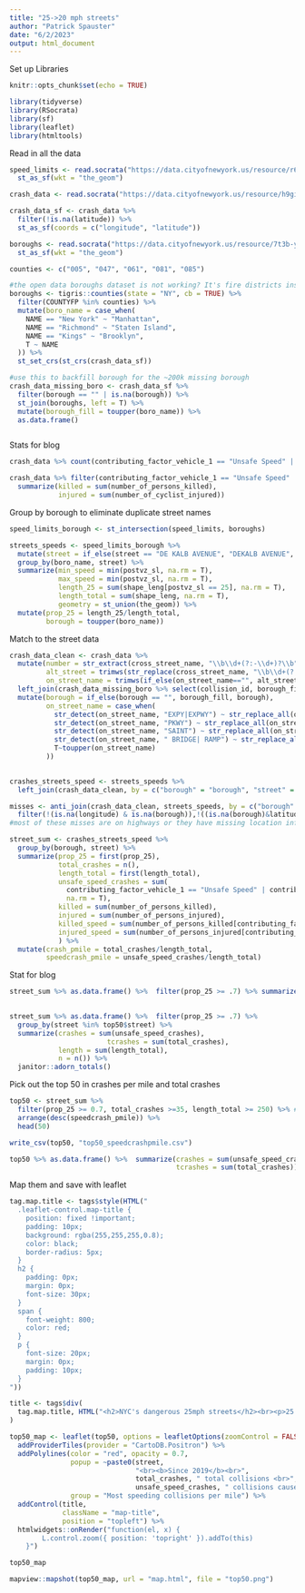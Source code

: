 ```yaml
---
title: "25->20 mph streets"
author: "Patrick Spauster"
date: "6/2/2023"
output: html_document
---
```

Set up Libraries
```r
knitr::opts_chunk$set(echo = TRUE)

library(tidyverse)
library(RSocrata)
library(sf)
library(leaflet)
library(htmltools)

```

Read in all the data
```r

speed_limits <- read.socrata("https://data.cityofnewyork.us/resource/r6fm-v9ag.csv") %>% 
  st_as_sf(wkt = "the_geom")

crash_data <- read.socrata("https://data.cityofnewyork.us/resource/h9gi-nx95.csv?$where=crash_date > '2018-12-31T00:00:00.000'")

crash_data_sf <- crash_data %>% 
  filter(!is.na(latitude)) %>% 
  st_as_sf(coords = c("longitude", "latitude"))

boroughs <- read.socrata("https://data.cityofnewyork.us/resource/7t3b-ywvw.csv")%>% 
  st_as_sf(wkt = "the_geom")

counties <- c("005", "047", "061", "081", "085")

#the open data boroughs dataset is not working? It's fire districts instead
boroughs <- tigris::counties(state = "NY", cb = TRUE) %>% 
  filter(COUNTYFP %in% counties) %>% 
  mutate(boro_name = case_when(
    NAME == "New York" ~ "Manhattan",
    NAME == "Richmond" ~ "Staten Island",
    NAME == "Kings" ~ "Brooklyn",
    T ~ NAME
  )) %>% 
  st_set_crs(st_crs(crash_data_sf))

#use this to backfill borough for the ~200k missing borough
crash_data_missing_boro <- crash_data_sf %>%
  filter(borough == "" | is.na(borough)) %>% 
  st_join(boroughs, left = T) %>% 
  mutate(borough_fill = toupper(boro_name)) %>% 
  as.data.frame()



```
Stats for blog

```r
crash_data %>% count(contributing_factor_vehicle_1 == "Unsafe Speed" | contributing_factor_vehicle_2 == "Unsafe Speed")

crash_data %>% filter(contributing_factor_vehicle_1 == "Unsafe Speed" | contributing_factor_vehicle_2 == "Unsafe Speed") %>% 
  summarize(killed = sum(number_of_persons_killed),
            injured = sum(number_of_cyclist_injured))
```




Group by borough to eliminate duplicate street names
```r

speed_limits_borough <- st_intersection(speed_limits, boroughs)

streets_speeds <- speed_limits_borough %>%
  mutate(street = if_else(street == "DE KALB AVENUE", "DEKALB AVENUE", street)) %>% 
  group_by(boro_name, street) %>% 
  summarize(min_speed = min(postvz_sl, na.rm = T),
            max_speed = min(postvz_sl, na.rm = T),
            length_25 = sum(shape_leng[postvz_sl == 25], na.rm = T),
            length_total = sum(shape_leng, na.rm = T),
            geometry = st_union(the_geom)) %>% 
  mutate(prop_25 = length_25/length_total,
         borough = toupper(boro_name))


```

Match to the street data 
```r

crash_data_clean <- crash_data %>%
  mutate(number = str_extract(cross_street_name, "\\b\\d+(?:-\\d+)?\\b"),
         alt_street = trimws(str_replace(cross_street_name, "\\b\\d+(?:-\\d+)?\\s*(?=\\D)", "")),
         on_street_name = trimws(if_else(on_street_name=="", alt_street, on_street_name))) %>% 
  left_join(crash_data_missing_boro %>% select(collision_id, borough_fill), by = "collision_id") %>% 
  mutate(borough = if_else(borough == "", borough_fill, borough),
         on_street_name = case_when(
           str_detect(on_street_name, "EXPY|EXPWY") ~ str_replace_all(on_street_name, "EXPY|EXPWY", "EXPRESSWAY"),
           str_detect(on_street_name, "PKWY") ~ str_replace_all(on_street_name, "PKWY", "PARKWAY"),
           str_detect(on_street_name, "SAINT") ~ str_replace_all(on_street_name, "SAINT", "ST"),
           str_detect(on_street_name, " BRIDGE| RAMP") ~ str_replace_all(on_street_name, " BRIDGE| RAMP", ""),
           T~toupper(on_street_name)
         ))
  

crashes_streets_speed <- streets_speeds %>% 
  left_join(crash_data_clean, by = c("borough" = "borough", "street" = "on_street_name"))

misses <- anti_join(crash_data_clean, streets_speeds, by = c("borough" = "borough", "on_street_name" = "street")) %>% 
  filter(!(is.na(longitude) & is.na(borough)),!((is.na(borough)&latitude==0))) #these have no location data
#most of these misses are on highways or they have missing location information
```


```r
street_sum <- crashes_streets_speed %>% 
  group_by(borough, street) %>% 
  summarize(prop_25 = first(prop_25),
            total_crashes = n(),
            length_total = first(length_total),
            unsafe_speed_crashes = sum(
              contributing_factor_vehicle_1 == "Unsafe Speed" | contributing_factor_vehicle_2 == "Unsafe Speed",
              na.rm = T),
            killed = sum(number_of_persons_killed),
            injured = sum(number_of_persons_injured),
            killed_speed = sum(number_of_persons_killed[contributing_factor_vehicle_1 == "Unsafe Speed" | contributing_factor_vehicle_2 == "Unsafe Speed"]),
            injured_speed = sum(number_of_persons_injured[contributing_factor_vehicle_1 == "Unsafe Speed" | contributing_factor_vehicle_2 == "Unsafe Speed"])
            ) %>% 
  mutate(crash_pmile = total_crashes/length_total,
         speedcrash_pmile = unsafe_speed_crashes/length_total)

```
Stat for blog
```r
street_sum %>% as.data.frame() %>%  filter(prop_25 >= .7) %>% summarize(crashes = sum(unsafe_speed_crashes),
                                                                        tcrashes = sum(total_crashes))

street_sum %>% as.data.frame() %>%  filter(prop_25 >= .7) %>%
  group_by(street %in% top50$street) %>%
  summarize(crashes = sum(unsafe_speed_crashes),
                        tcrashes = sum(total_crashes),
            length = sum(length_total),
            n = n()) %>% 
  janitor::adorn_totals()

```



Pick out the top 50 in crashes per mile and total crashes
```r

top50 <- street_sum %>%
  filter(prop_25 >= 0.7, total_crashes >=35, length_total >= 250) %>% #just streets that are mostly 25mph, and are long enough and have enough crashes to be relevant here
  arrange(desc(speedcrash_pmile)) %>% 
  head(50)

write_csv(top50, "top50_speedcrashpmile.csv")

top50 %>% as.data.frame() %>%  summarize(crashes = sum(unsafe_speed_crashes),
                                         tcrashes = sum(total_crashes))

```

Map them and save with leaflet
```r

tag.map.title <- tags$style(HTML("
  .leaflet-control.map-title {
    position: fixed !important;
    padding: 10px;
    background: rgba(255,255,255,0.8);
    color: black;
    border-radius: 5px;
  }
  h2 {
    padding: 0px;
    margin: 0px;
    font-size: 30px;
  }
  span {
    font-weight: 800;
    color: red;
  }
  p {
    font-size: 20px;
    margin: 0px;
    padding: 10px;
  }
"))

title <- tags$div(
  tag.map.title, HTML("<h2>NYC's dangerous 25mph streets</h2><br><p>25 mph streets with the most collisions per mile caused by unsafe speed<br><span>Select a street</span> to view the number of collisions since 2019</p>")
)  

top50_map <- leaflet(top50, options = leafletOptions(zoomControl = FALSE)) %>% 
  addProviderTiles(provider = "CartoDB.Positron") %>% 
  addPolylines(color = "red", opacity = 0.7,
               popup = ~paste0(street,
                               "<br><b>Since 2019</b><br>",
                               total_crashes, " total collisions <br>",
                               unsafe_speed_crashes, " collisions caused by unsafe speed"),
               group = "Most speeding collisions per mile") %>% 
  addControl(title,
             className = "map-title",
             position = "topleft") %>% 
  htmlwidgets::onRender("function(el, x) {
        L.control.zoom({ position: 'topright' }).addTo(this)
    }") 

top50_map

mapview::mapshot(top50_map, url = "map.html", file = "top50.png")

```

